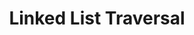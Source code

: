 ---
id: "ds_easy_011"
questionType: "MULTIPLE_CHOICE"
title: "Linked List Traversal"
description: "How do you traverse a singly linked list?"
difficulty: "EASY"
category: "Data Structures"
options:
  - "Using index"
  - "Using pointers"
  - "Using recursion only"
  - "Using hash keys"
correctAnswer: 1
---